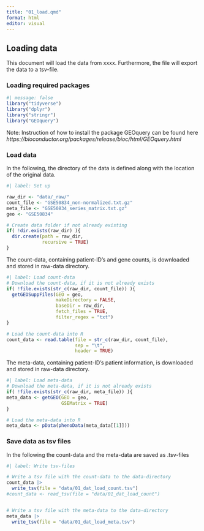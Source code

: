 ```yaml
---
title: "01_load.qmd"
format: html
editor: visual
---
```


## Loading data

This document will load the data from xxxx. Furthermore, the file will export the data to a tsv-file.

### Loading required packages

```r
#| message: false
library("tidyverse")
library("dplyr")
library("stringr")
library("GEOquery")
```

Note: Instruction of how to install the package GEOquery can be found here *https://bioconductor.org/packages/release/bioc/html/GEOquery.html*

### Load data

In the following, the directory of the data is defined along with the location of the original data.
```r
#| label: Set up

raw_dir <- "data/_raw/"
count_file <- "GSE50834_non-normalized.txt.gz"
meta_file <- "GSE50834_series_matrix.txt.gz"
geo <- "GSE50834"

# Create data folder if not already existing
if( !dir.exists(raw_dir) ){
  dir.create(path = raw_dir,
             recursive = TRUE)
}

```

The count-data, containing patient-ID's and gene counts, is downloaded and stored in raw-data directory.
```r
#| label: Load count-data
# Download the count-data, if it is not already exists
if( !file.exists(str_c(raw_dir, count_file)) ){
  getGEOSuppFiles(GEO = geo,
                  makeDirectory = FALSE,
                  baseDir = raw_dir,
                  fetch_files = TRUE,
                  filter_regex = "txt")
}

# Load the count-data into R
count_data <- read.table(file = str_c(raw_dir, count_file),
                         sep = "\t",
                         header = TRUE)
```

The meta-data, containing patient-ID's patient information, is downloaded and stored in raw-data directory.
```r
#| label: Load meta-data
# Download the meta-data, if it is not already exists
if( !file.exists(str_c(raw_dir, meta_file)) ){
meta_data <- getGEO(GEO = geo,
                    GSEMatrix = TRUE)
}

# Load the meta-data into R
meta_data <- pData(phenoData(meta_data[[1]]))

```
### Save data as tsv files
In the following the count-data and the meta-data are saved as .tsv-files
```r
#| label: Write tsv-files

# Write a tsv file with the count-data to the data-directory
count_data |> 
  write_tsv(file = "data/01_dat_load_count.tsv")
#count_data <- read_tsv(file = "data/01_dat_load_count")


# Write a tsv file with the meta-data to the data-directory
meta_data |> 
  write_tsv(file = "data/01_dat_load_meta.tsv")
```


